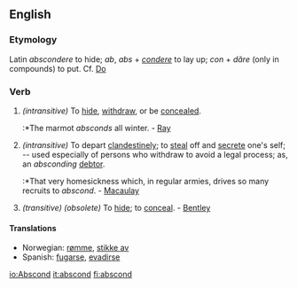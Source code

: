 ==English==
===Etymology===
Latin ''abscondere'' to hide; ''ab'', ''abs'' + ''[[condere]]'' to lay up; ''con'' + ''d&#259;re'' (only in compounds) to put. Cf. [[Do]]

===Verb===
{{conj|abscond|absconds|absconded|absconded|absconding}}
# ''(intransitive)'' To [[hide]], [[withdraw]], or be [[concealed]].
#:*The marmot ''absconds'' all winter. - [[Ray]]
# ''(intransitive)'' To depart [[clandestinely]]; to [[steal]] off and [[secrete]] one's self; -- used especially of persons who withdraw to avoid a legal process; as, an ''absconding'' [[debtor]].
#:*That very homesickness which, in regular armies, drives so many recruits to ''abscond''. - [[Macaulay]]
# ''(transitive) (obsolete)'' To [[hide]]; to [[conceal]]. - [[Bentley]]

====Translations====
*Norwegian: [[rømme]], [[stikke av]]
*Spanish: [[fugarse]], [[evadirse]]

[[io:Abscond]]
[[it:abscond]]
[[fi:abscond]]
